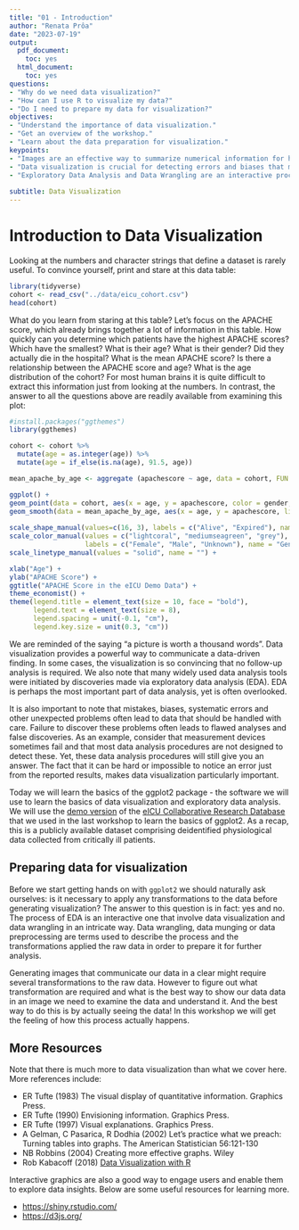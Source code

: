 ---
title: "01 - Introduction"
author: "Renata Prôa"
date: "2023-07-19"
output:
  pdf_document:
    toc: yes
  html_document:
    toc: yes
questions:
- "Why do we need data visualization?"
- "How can I use R to visualize my data?"
- "Do I need to prepare my data for visualization?"
objectives:
- "Understand the importance of data visualization."
- "Get an overview of the workshop."
- "Learn about the data preparation for visualization."
keypoints:
- "Images are an effective way to summarize numerical information for humans and communicate data-driven findings."
- "Data visualization is crucial for detecting errors and biases that might lead to flawed analyses and false discoveries."
- "Exploratory Data Analysis and Data Wrangling are an interactive process through which we understand and prepare the data for further analysis."
  
subtitle: Data Visualization
---

# Introduction to Data Visualization

Looking at the numbers and character strings that define a dataset is rarely useful. To convince yourself, print and stare at this data table:

```{r, message=FALSE}
library(tidyverse)
cohort <- read_csv("../data/eicu_cohort.csv")
head(cohort)
```

What do you learn from staring at this table? Let's focus on the APACHE score, which already brings together a lot of information in this table. How quickly can you determine which patients have the highest APACHE scores? Which have the smallest? What is their age? What is their gender? Did they actually die in the hospital? What is the mean APACHE score? Is there a relationship between the APACHE score and age? What is the age distribution of the cohort? For most human brains it is quite difficult to extract this information just from looking at the numbers. In contrast, the answer to all the questions above are readily available from examining this plot:

```{r, message=FALSE}
#install.packages("ggthemes")
library(ggthemes)

cohort <- cohort %>%
  mutate(age = as.integer(age)) %>%
  mutate(age = if_else(is.na(age), 91.5, age))

mean_apache_by_age <- aggregate (apachescore ~ age, data = cohort, FUN = mean)

ggplot() +
geom_point(data = cohort, aes(x = age, y = apachescore, color = gender, shape = actualhospitalmortality)) +
geom_smooth(data = mean_apache_by_age, aes(x = age, y = apachescore, linetype = "Mean APACHE Score")) +
  
scale_shape_manual(values=c(16, 3), labels = c("Alive", "Expired"), name = 'Hospital Mortality')+
scale_color_manual(values = c("lightcoral", "mediumseagreen", "grey"), 
                   labels = c("Female", "Male", "Unknown"), name = "Gender") +
scale_linetype_manual(values = "solid", name = "") +

xlab("Age") + 
ylab("APACHE Score") +
ggtitle("APACHE Score in the eICU Demo Data") +
theme_economist() +
theme(legend.title = element_text(size = 10, face = "bold"), 
      legend.text = element_text(size = 8),
      legend.spacing = unit(-0.1, "cm"),
      legend.key.size = unit(0.3, "cm"))
```

We are reminded of the saying "a picture is worth a thousand words". Data visualization provides a powerful way to communicate a data-driven finding. In some cases, the visualization is so convincing that no follow-up analysis is required. We also note that many widely used data analysis tools were initiated by discoveries made via exploratory data analysis (EDA). EDA is perhaps the most important part of data analysis, yet is often overlooked.

It is also important to note that mistakes, biases, systematic errors and other unexpected problems often lead to data that should be handled with care. Failure to discover these problems often leads to flawed analyses and false discoveries. As an example, consider that measurement devices sometimes fail and that most data analysis procedures are not designed to detect these. Yet, these data analysis procedures will still give you an answer. The fact that it can be hard or impossible to notice an error just from the reported results, makes data visualization particularly important.

Today we will learn the basics of the ggplot2 package - the software we will use to learn the basics of data visualization and exploratory data analysis. We will use the [demo version](https://doi.org/10.13026/4mxk-na84) of the [eICU Collaborative Research Database](https://eicu-crd.mit.edu/about/eicu/) that we used in the last workshop to learn the basics of ggplot2. As a recap, this is a publicly available dataset comprising deidentified physiological data collected from critically ill patients.

## Preparing data for visualization

Before we start getting hands on with `ggplot2` we should naturally ask ourselves: is it necessary to apply any transformations to the data before generating visualization? The answer to this question is in fact: yes and no. The process of EDA is an interactive one that involve data visualization and data wrangling in an intricate way. Data wrangling, data munging or data preprocessing are terms used to describe the process and the transformations applied the raw data in order to prepare it for further analysis.

Generating images that communicate our data in a clear might require several transformations to the raw data. However to figure out what transformation are required and what is the best way to show our data data in an image we need to examine the data and understand it. And the best way to do this is by actually seeing the data! In this workshop we will get the feeling of how this process actually happens.

## More Resources

Note that there is much more to data visualization than what we cover here. More references include:

-   ER Tufte (1983) The visual display of quantitative information. Graphics Press.
-   ER Tufte (1990) Envisioning information. Graphics Press.
-   ER Tufte (1997) Visual explanations. Graphics Press.
-   A Gelman, C Pasarica, R Dodhia (2002) Let's practice what we preach: Turning tables into graphs. The American Statistician 56:121-130
-   NB Robbins (2004) Creating more effective graphs. Wiley
-   Rob Kabacoff (2018) [Data Visualization with R](https://rkabacoff.github.io/datavis/)

Interactive graphics are also a good way to engage users and enable them to explore data insights. Below are some useful resources for learning more.

-   <https://shiny.rstudio.com/>
-   <https://d3js.org/>
